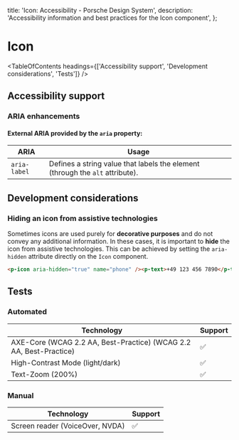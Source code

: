 
  title: 'Icon: Accessibility - Porsche Design System',
  description: 'Accessibility information and best practices for the Icon component',
};

# Icon <ComponentStatus tagName="p-icon"></ComponentStatus>

<TableOfContents headings={['Accessibility support', 'Development considerations', 'Tests']} />

## Accessibility support

### ARIA enhancements

#### External **ARIA** provided by the `aria` property:

| ARIA         | Usage                                                                         |
| ------------ | ----------------------------------------------------------------------------- |
| `aria-label` | Defines a string value that labels the element (through the `alt` attribute). |

## Development considerations

### Hiding an icon from assistive technologies

Sometimes icons are used purely for **decorative purposes** and do not convey any additional information. In these
cases, it is important to **hide** the icon from assistive technologies. This can be achieved by setting the
`aria-hidden` attribute directly on the `Icon` component.

```html
<p-icon aria-hidden="true" name="phone" /><p-text>+49 123 456 7890</p-text>
```

## Tests

### Automated

| Technology                                                         | Support |
| ------------------------------------------------------------------ | ------- |
| AXE-Core (WCAG 2.2 AA, Best-Practice) (WCAG 2.2 AA, Best-Practice) | ✅      |
| High-Contrast Mode (light/dark)                                    | ✅      |
| Text-Zoom (200%)                                                   | ✅      |

### Manual

| Technology                      | Support |
| ------------------------------- | ------- |
| Screen reader (VoiceOver, NVDA) | ✅      |
